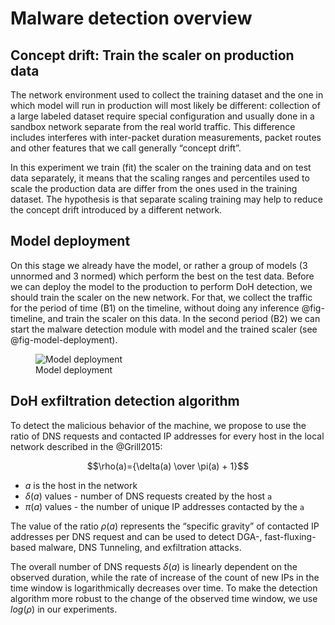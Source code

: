 # Malware detection overview {#sec-detection-overview}

## Concept drift: Train the scaler on production data {#sec-scaler}

The network environment used to collect the training dataset and the one in which model will run in production will most likely be different: collection of a large labeled dataset require special configuration and usually done in a sandbox network separate from the real world traffic. This difference includes interferes with inter-packet duration measurements, packet routes and other features that we call generally "concept drift".

In this experiment we train (fit) the scaler on the training data and on test data separately, it means that the  scaling ranges and percentiles used to scale the production data are differ from the ones used in the training dataset. The hypothesis is that separate scaling training may help to reduce the concept drift introduced by a different network.

## Model deployment

On this stage we already have the model, or rather a group of models (3 unnormed and 3 normed) which perform the best on the test data. Before we can deploy the model to the production to perform DoH detection, we should train the scaler on the new network. For that, we collect the traffic for the period of time (B1) on the timeline, without doing any inference @fig-timeline, and train the scaler on this data. In the second period (B2) we can start the malware detection module with model and the trained scaler (see @fig-model-deployment).

![Model deployment](imgs/model-deployment.png){#fig-model-deployment}

## DoH exfiltration detection algorithm

To detect the malicious behavior of the machine, we propose to use the ratio of DNS requests and contacted IP addresses for every host in the local network described in the @Grill2015:

$$\rho(a)={\delta(a) \over \pi(a) + 1}$$

 - $a$ is the host in the network
 - $\delta(a)$ values - number of DNS requests created by the host `a`
 - $\pi(a)$ values - the number of unique IP addresses contacted by the `a`

The value of the ratio $\rho(a)$ represents the "specific gravity" of contacted IP addresses per DNS request and can be used to detect DGA-, fast-fluxing-based malware, DNS Tunneling, and exfiltration attacks.

The overall number of DNS requests $\delta(a)$ is linearly dependent on the observed duration, while the rate of increase of the count of new IPs in the time window is logarithmically decreases over time. To make the detection algorithm more robust to the change of the observed time window, we use $log(\rho)$ in our experiments.